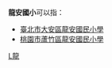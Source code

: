 '''龍安國小'''可以指：
* [[臺北市大安區龍安國民小學|臺北市大安區龍安國民小學]]
* [[桃園市蘆竹區龍安國民小學|桃園市蘆竹區龍安國民小學]]
{{disambig}}
[[Category:四字教育机构消歧义|L龍]]